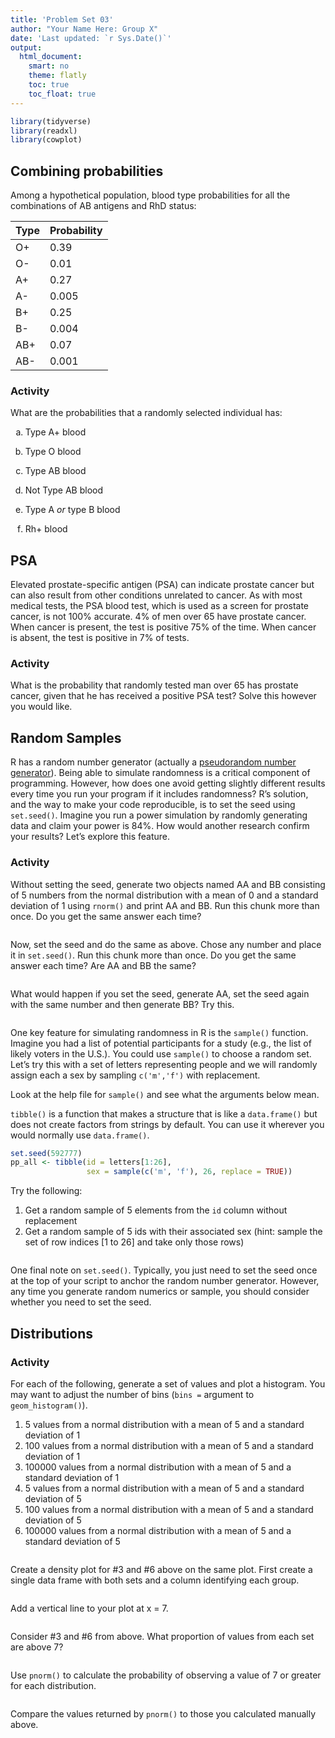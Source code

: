 ```yaml
---
title: 'Problem Set 03'
author: "Your Name Here: Group X"
date: 'Last updated: `r Sys.Date()`'
output:
  html_document:
    smart: no
    theme: flatly
    toc: true
    toc_float: true
---
```


```r
library(tidyverse)
library(readxl)
library(cowplot)
```

## Combining probabilities

Among a hypothetical population, blood type probabilities for all the combinations of AB antigens and RhD status:

|Type |Probability|
|-----|-----------|
| O+  |     0.39  |
| O-  |     0.01  |
| A+  |     0.27  |
| A-  |     0.005 |
| B+  |     0.25  |
| B-  |     0.004 |
| AB+ |     0.07  |
| AB- |     0.001 |

### Activity

What are the probabilities that a randomly selected individual has:

a. Type A+ blood

> 

b. Type O blood

> 

c. Type AB blood

> 

d. Not Type AB blood

> 

e. Type A *or* type B blood

> 

f. Rh+ blood

> 

## PSA

Elevated prostate-specific antigen (PSA) can indicate prostate cancer but can also result from other conditions unrelated to cancer. As with most medical tests, the PSA blood test, which is used as a screen for prostate cancer, is not 100% accurate. 4% of men over 65 have prostate cancer. When cancer is present, the test is positive 75% of the time. When cancer is absent, the test is positive in 7% of tests.

### Activity

What is the probability that randomly tested man over 65 has prostate cancer, given that he has received a positive PSA test? Solve this however you would like.



## Random Samples

R has a random number generator (actually a [pseudorandom number generator](https://en.wikipedia.org/wiki/Pseudorandom_number_generator)). Being able to simulate randomness is a critical component of programming. However, how does one avoid getting slightly different results every time you run your program if it includes randomness? R's solution, and the way to make your code reproducible, is to set the seed using `set.seed()`. Imagine you run a power simulation by randomly generating data and claim your power is 84%. How would another research confirm your results? Let's explore this feature.

### Activity

Without setting the seed, generate two objects named AA and BB consisting of 5 numbers from the normal distribution with a mean of 0 and a standard deviation of 1 using  `rnorm()` and print AA and BB. Run this chunk more than once. Do you get the same answer each time? 

```r

```

> 

Now, set the seed and do the same as above. Chose any number and place it in `set.seed()`. Run this chunk more than once. Do you get the same answer each time? Are AA and BB the same?

```r

```

> 

What would happen if you set the seed, generate AA, set the seed again with the same number and then generate BB? Try this.


```r

```

> 

One key feature for simulating randomness in R is the `sample()` function. Imagine you had a list of potential participants for a study (e.g., the list of likely voters in the U.S.). You could use `sample()` to choose a random set. Let's try this with a set of letters representing people and we will randomly assign each a sex by sampling `c('m','f')` with replacement.

Look at the help file for `sample()` and see what the arguments below mean.

`tibble()` is a function that makes a structure that is like a `data.frame()` but does not create factors from strings by default. You can use it wherever you would normally use `data.frame()`.

```r
set.seed(592777)
pp_all <- tibble(id = letters[1:26],
                 sex = sample(c('m', 'f'), 26, replace = TRUE))

```

Try the following:

1. Get a random sample of 5 elements from the `id` column without replacement
2. Get a random sample of 5 ids with their associated sex (hint: sample the set of row indices [1 to 26] and take only those rows)

  
```r

```

One final note on `set.seed()`. Typically, you just need to set the seed once at the top of your script to anchor the random number generator. However, any time you generate random numerics or sample, you should consider whether you need to set the seed.

## Distributions

### Activity

For each of the following, generate a set of values and plot a histogram. You may want to adjust the number of bins (`bins = ` argument to `geom_histogram()`).

1. 5 values from a normal distribution with a mean of 5 and a standard deviation of 1
2. 100 values from a normal distribution with a mean of 5 and a standard deviation of 1
3. 100000 values from a normal distribution with a mean of 5 and a standard deviation of 1
4. 5 values from a normal distribution with a mean of 5 and a standard deviation of 5
5. 100 values from a normal distribution with a mean of 5 and a standard deviation of 5
6. 100000 values from a normal distribution with a mean of 5 and a standard deviation of 5

```r

```

Create a density plot for #3 and #6 above on the same plot. First create a single data frame with both sets and a column identifying each group.

```r

```

Add a vertical line to your plot at x = 7.

```r

```

Consider #3 and #6 from above. What proportion of values from each set are above 7?

```r

```

Use `pnorm()` to calculate the probability of observing a value of 7 or greater for each distribution.

```r

```

Compare the values returned by `pnorm()` to those you calculated manually above.

> 
